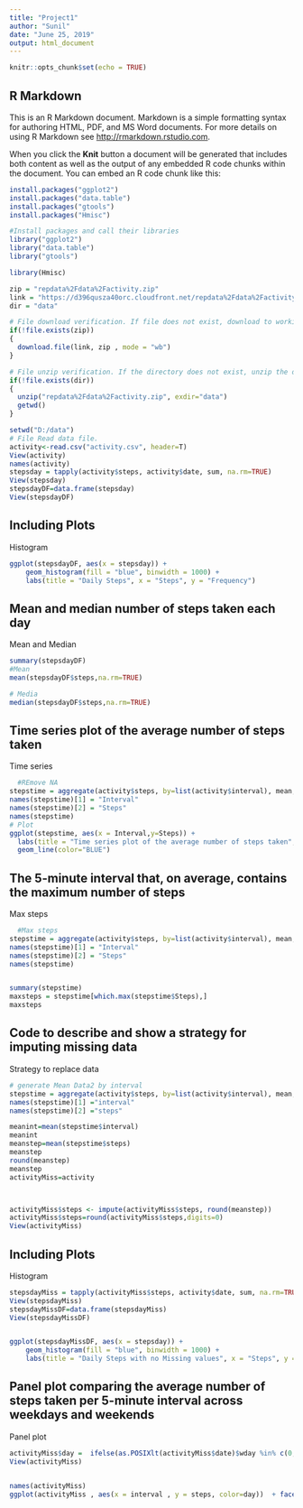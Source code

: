 ```yaml
---
title: "Project1"
author: "Sunil"
date: "June 25, 2019"
output: html_document
---
```


```r
knitr::opts_chunk$set(echo = TRUE)
```

## R Markdown

This is an R Markdown document. Markdown is a simple formatting syntax for authoring HTML, PDF, and MS Word documents. For more details on using R Markdown see <http://rmarkdown.rstudio.com>.

When you click the **Knit** button a document will be generated that includes both content as well as the output of any embedded R code chunks within the document. You can embed an R code chunk like this:

```r
install.packages("ggplot2")
install.packages("data.table")
install.packages("gtools")
install.packages("Hmisc")

#Install packages and call their libraries
library("ggplot2")
library("data.table")
library("gtools")

library(Hmisc)
```

```r
zip = "repdata%2Fdata%2Factivity.zip"
link = "https://d396qusza40orc.cloudfront.net/repdata%2Fdata%2Factivity.zip"
dir = "data"

# File download verification. If file does not exist, download to working directory.
if(!file.exists(zip))
{
  download.file(link, zip , mode = "wb") 
}

# File unzip verification. If the directory does not exist, unzip the downloaded file.
if(!file.exists(dir))
{
  unzip("repdata%2Fdata%2Factivity.zip", exdir="data")
  getwd()
}

setwd("D:/data")
# File Read data file.
activity<-read.csv("activity.csv", header=T)
View(activity)
names(activity)
stepsday = tapply(activity$steps, activity$date, sum, na.rm=TRUE)
View(stepsday)
stepsdayDF=data.frame(stepsday)
View(stepsdayDF)

```

## Including Plots

Histogram 
```r
ggplot(stepsdayDF, aes(x = stepsday)) +
    geom_histogram(fill = "blue", binwidth = 1000) +
    labs(title = "Daily Steps", x = "Steps", y = "Frequency")
```



## Mean and median number of steps taken each day


Mean and Median 
```r
summary(stepsdayDF)
#Mean
mean(stepsdayDF$steps,na.rm=TRUE)

# Media
median(stepsdayDF$steps,na.rm=TRUE)


```



## Time series plot of the average number of steps taken

Time series
```r
  #REmove NA
stepstime = aggregate(activity$steps, by=list(activity$interval), mean, na.rm=TRUE)
names(stepstime)[1] = "Interval"
names(stepstime)[2] = "Steps"
names(stepstime)
# Plot
ggplot(stepstime, aes(x = Interval,y=Steps)) +
  labs(title = "Time series plot of the average number of steps taken", x = "interval", y = "steps")+
  geom_line(color="BLUE") 

```



## The 5-minute interval that, on average, contains the maximum number of steps


Max steps 
```r
  #Max steps 
stepstime = aggregate(activity$steps, by=list(activity$interval), mean, na.rm=TRUE)
names(stepstime)[1] = "Interval"
names(stepstime)[2] = "Steps"
names(stepstime)


summary(stepstime)
maxsteps = stepstime[which.max(stepstime$Steps),]
maxsteps
```


## Code to describe and show a strategy for imputing missing data



Strategy to replace data
```r
# generate Mean Data2 by interval
stepstime = aggregate(activity$steps, by=list(activity$interval), mean, na.rm=TRUE)
names(stepstime)[1] ="interval"
names(stepstime)[2] ="steps"

meanint=mean(stepstime$interval)
meanint
meanstep=mean(stepstime$steps)
meanstep
round(meanstep)
meanstep
activityMiss=activity



activityMiss$steps <- impute(activityMiss$steps, round(meanstep))
activityMiss$steps=round(activityMiss$steps,digits=0)
View(activityMiss)


```






## Including Plots

Histogram 
```r


stepsdayMiss = tapply(activityMiss$steps, activity$date, sum, na.rm=TRUE)
View(stepsdayMiss)
stepsdayMissDF=data.frame(stepsdayMiss)
View(stepsdayMissDF)


ggplot(stepsdayMissDF, aes(x = stepsday)) +
    geom_histogram(fill = "blue", binwidth = 1000) +
    labs(title = "Daily Steps with no Missing values", x = "Steps", y = "Frequency")
```



## Panel plot comparing the average number of steps taken per 5-minute interval across weekdays and weekends


Panel plot
```r


activityMiss$day =  ifelse(as.POSIXlt(activityMiss$date)$wday %in% c(0,6), 'weekend', 'weekday')
View(activityMiss)


names(activityMiss)
ggplot(activityMiss , aes(x = interval , y = steps, color=day))  + facet_grid(day ~ . )  +  labs(title = "Avg steps", x = "interval", y = "steps")  + geom_line()
```
